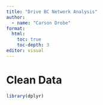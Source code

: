```yaml
---
title: "Drive BC Network Analysis"
author:
  - name: "Carson Drobe"
format:
  html:
    toc: true
    toc-depth: 3
editor: visual
---
```


# Clean Data

```r
library(dplyr)

```